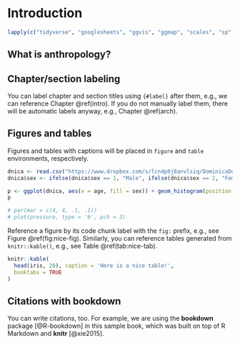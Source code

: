 # Introduction {#intro}

```r
lapply(c("tidyverse", "googlesheets", "ggvis", "ggmap", "scales", "sp", "rgdal", "raster", "rnaturalearth", "rnaturalearthdata", "rnaturalearthhires", "jpeg", "png", "demogR", "popbio", "R2OpenBUGS", "ggthemes", "RColorBrewer", "dismo", "rgeos", "gridExtra", "rasterVis", "rasterImage", "blogdown", "bookdown"), require, character.only = TRUE)
```

## What is anthropology?

## Chapter/section labeling

You can label chapter and section titles using `{#label}` after them, e.g., we can reference Chapter \@ref(intro). If you do not manually label them, there will be automatic labels anyway, e.g., Chapter \@ref(arch).

## Figures and tables

Figures and tables with captions will be placed in `figure` and `table` environments, respectively.


```r
dnica <- read.csv("https://www.dropbox.com/s/lcn4p0j8anvlsiq/DominicaDemography%20-%20Sheet1.csv?dl=1")
dnica$sex <- ifelse(dnica$sex == 1, "Male", ifelse(dnica$sex == 2, "Female", "NA"))
```

```r
p <- ggplot(dnica, aes(x = age, fill = sex)) + geom_histogram(position = "dodge", alpha = 0.6) + ggtitle("Historical Mortality Data", subtitle = "Recorded Age at Death")
p

# par(mar = c(4, 4, .1, .1))
# plot(pressure, type = 'b', pch = 3)
```

Reference a figure by its code chunk label with the `fig:` prefix, e.g., see Figure \@ref(fig:nice-fig). Similarly, you can reference tables generated from `knitr::kable()`, e.g., see Table \@ref(tab:nice-tab).

```r
knitr::kable(
  head(iris, 20), caption = 'Here is a nice table!',
  booktabs = TRUE
)
```

## Citations with bookdown

You can write citations, too. For example, we are using the **bookdown** package [@R-bookdown] in this sample book, which was built on top of R Markdown and **knitr** [@xie2015].
